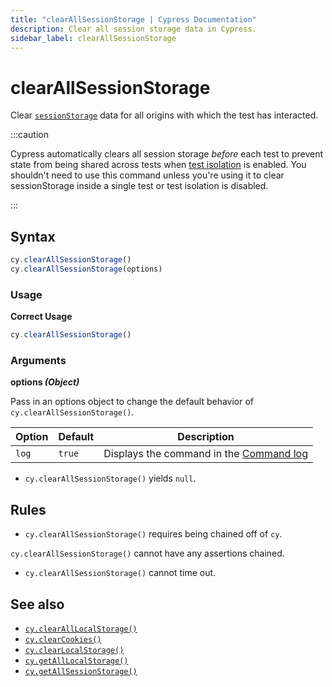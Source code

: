 ```yaml
---
title: "clearAllSessionStorage | Cypress Documentation"
description: Clear all session storage data in Cypress.
sidebar_label: clearAllSessionStorage
---
```


<ProductHeading product="app" />

# clearAllSessionStorage

Clear
[`sessionStorage`](https://developer.mozilla.org/en-US/docs/Web/API/Window/sessionStorage)
data for all origins with which the test has interacted.

:::caution

Cypress automatically clears all session storage _before_ each test to prevent
state from being shared across tests when
[test isolation](/app/core-concepts/writing-and-organizing-tests#Test-Isolation)
is enabled. You shouldn't need to use this command unless you're using it to
clear sessionStorage inside a single test or test isolation is disabled.

:::

## Syntax

```javascript
cy.clearAllSessionStorage()
cy.clearAllSessionStorage(options)
```

### Usage

<Icon name="check-circle" color="green" /> **Correct Usage**

```javascript
cy.clearAllSessionStorage()
```

### Arguments

<Icon name="angle-right" /> **options _(Object)_**

Pass in an options object to change the default behavior of
`cy.clearAllSessionStorage()`.

| Option | Default | Description                                                                         |
| ------ | ------- | ----------------------------------------------------------------------------------- |
| `log`  | `true`  | Displays the command in the [Command log](/app/core-concepts/open-mode#Command-Log) |

<HeaderYields />

- `cy.clearAllSessionStorage()` yields `null`.

## Rules

<HeaderRequirements />

- `cy.clearAllSessionStorage()` requires being chained off of `cy`.

<HeaderAssertions />

`cy.clearAllSessionStorage()` cannot have any assertions chained.

<HeaderTimeouts />

- `cy.clearAllSessionStorage()` cannot time out.

## See also

- [`cy.clearAllLocalStorage()`](/api/commands/clearalllocalstorage)
- [`cy.clearCookies()`](/api/commands/clearcookies)
- [`cy.clearLocalStorage()`](/api/commands/clearlocalstorage)
- [`cy.getAllLocalStorage()`](/api/commands/getalllocalstorage)
- [`cy.getAllSessionStorage()`](/api/commands/getallsessionstorage)
